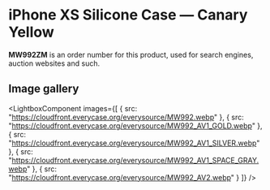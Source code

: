 
# iPhone XS Silicone Case — Canary Yellow

<Callout type='info' emoji='👉🏻'>**MW992ZM** is an order number for this product, used for search engines, auction websites and such.</Callout>

## Image gallery

<LightboxComponent
    images={[
      {
        src: "https://cloudfront.everycase.org/everysource/MW992.webp"
      },
      {
        src: "https://cloudfront.everycase.org/everysource/MW992_AV1_GOLD.webp"
      },
      {
        src: "https://cloudfront.everycase.org/everysource/MW992_AV1_SILVER.webp"
      },
      {
        src: "https://cloudfront.everycase.org/everysource/MW992_AV1_SPACE_GRAY.webp"
      },
      {
        src: "https://cloudfront.everycase.org/everysource/MW992_AV2.webp"
      }
    ]}
  />
